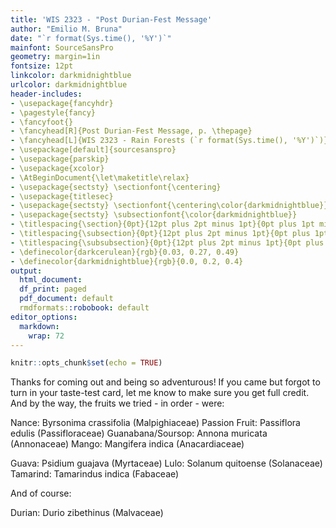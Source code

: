 ```yaml
---
title: 'WIS 2323 - "Post Durian-Fest Message'
author: "Emilio M. Bruna"
date: "`r format(Sys.time(), '%Y')`"
mainfont: SourceSansPro
geometry: margin=1in
fontsize: 12pt
linkcolor: darkmidnightblue
urlcolor: darkmidnightblue
header-includes:
- \usepackage{fancyhdr}
- \pagestyle{fancy}
- \fancyfoot{}
- \fancyhead[R]{Post Durian-Fest Message, p. \thepage}
- \fancyhead[L]{WIS 2323 - Rain Forests (`r format(Sys.time(), '%Y')`)}
- \usepackage[default]{sourcesanspro}
- \usepackage{parskip}
- \usepackage{xcolor}
- \AtBeginDocument{\let\maketitle\relax}
- \usepackage{sectsty} \sectionfont{\centering}
- \usepackage{titlesec}
- \usepackage{sectsty} \sectionfont{\centering\color{darkmidnightblue}}
- \usepackage{sectsty} \subsectionfont{\color{darkmidnightblue}}
- \titlespacing{\section}{0pt}{12pt plus 2pt minus 1pt}{0pt plus 1pt minus 1pt}
- \titlespacing{\subsection}{0pt}{12pt plus 2pt minus 1pt}{0pt plus 1pt minus 1pt}
- \titlespacing{\subsubsection}{0pt}{12pt plus 2pt minus 1pt}{0pt plus 1pt minus 1pt}
- \definecolor{darkcerulean}{rgb}{0.03, 0.27, 0.49}
- \definecolor{darkmidnightblue}{rgb}{0.0, 0.2, 0.4}
output:
  html_document:
  df_print: paged
  pdf_document: default
  rmdformats::robobook: default
editor_options: 
  markdown: 
    wrap: 72
---
```


```r
knitr::opts_chunk$set(echo = TRUE)
```

Thanks for coming out and being so adventurous! If you came but forgot to turn in your taste-test card, let me know to make sure you get full credit. And by the way, the fruits we tried - in order - were:

Nance: Byrsonima crassifolia (Malpighiaceae)
Passion Fruit: Passiflora edulis (Passifloraceae)
Guanabana/Soursop: Annona muricata (Annonaceae)
Mango: Mangifera indica (Anacardiaceae)

Guava: Psidium guajava (Myrtaceae)
Lulo: Solanum quitoense (Solanaceae)
Tamarind: Tamarindus indica (Fabaceae)




And of course:

Durian: Durio zibethinus (Malvaceae) 